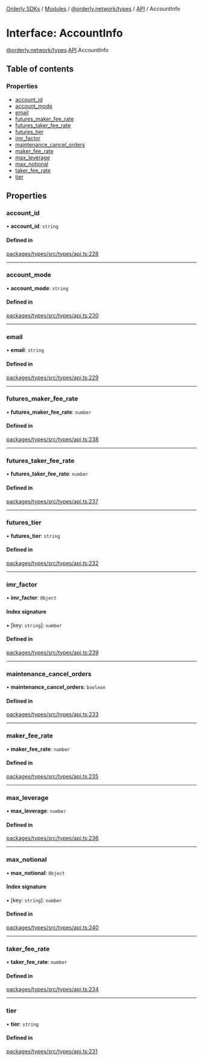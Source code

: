 [Orderly SDKs](./../README) / [Modules](./../modules) / [@orderly.network/types](./../modules/orderly_network_types) / [API](./../modules/orderly_network_types.API) / AccountInfo

# Interface: AccountInfo

[@orderly.network/types](./../modules/orderly_network_types).[API](./../modules/orderly_network_types.API).AccountInfo

## Table of contents

### Properties

- [account\_id](./orderly_network_types.API.AccountInfo#account_id)
- [account\_mode](./orderly_network_types.API.AccountInfo#account_mode)
- [email](./orderly_network_types.API.AccountInfo#email)
- [futures\_maker\_fee\_rate](./orderly_network_types.API.AccountInfo#futures_maker_fee_rate)
- [futures\_taker\_fee\_rate](./orderly_network_types.API.AccountInfo#futures_taker_fee_rate)
- [futures\_tier](./orderly_network_types.API.AccountInfo#futures_tier)
- [imr\_factor](./orderly_network_types.API.AccountInfo#imr_factor)
- [maintenance\_cancel\_orders](./orderly_network_types.API.AccountInfo#maintenance_cancel_orders)
- [maker\_fee\_rate](./orderly_network_types.API.AccountInfo#maker_fee_rate)
- [max\_leverage](./orderly_network_types.API.AccountInfo#max_leverage)
- [max\_notional](./orderly_network_types.API.AccountInfo#max_notional)
- [taker\_fee\_rate](./orderly_network_types.API.AccountInfo#taker_fee_rate)
- [tier](./orderly_network_types.API.AccountInfo#tier)

## Properties

### account\_id

• **account\_id**: `string`

#### Defined in

[packages/types/src/types/api.ts:228](https://github.com/OrderlyNetwork/js-sdk/blob/b4bb4035/packages/types/src/types/api.ts#L228)

___

### account\_mode

• **account\_mode**: `string`

#### Defined in

[packages/types/src/types/api.ts:230](https://github.com/OrderlyNetwork/js-sdk/blob/b4bb4035/packages/types/src/types/api.ts#L230)

___

### email

• **email**: `string`

#### Defined in

[packages/types/src/types/api.ts:229](https://github.com/OrderlyNetwork/js-sdk/blob/b4bb4035/packages/types/src/types/api.ts#L229)

___

### futures\_maker\_fee\_rate

• **futures\_maker\_fee\_rate**: `number`

#### Defined in

[packages/types/src/types/api.ts:238](https://github.com/OrderlyNetwork/js-sdk/blob/b4bb4035/packages/types/src/types/api.ts#L238)

___

### futures\_taker\_fee\_rate

• **futures\_taker\_fee\_rate**: `number`

#### Defined in

[packages/types/src/types/api.ts:237](https://github.com/OrderlyNetwork/js-sdk/blob/b4bb4035/packages/types/src/types/api.ts#L237)

___

### futures\_tier

• **futures\_tier**: `string`

#### Defined in

[packages/types/src/types/api.ts:232](https://github.com/OrderlyNetwork/js-sdk/blob/b4bb4035/packages/types/src/types/api.ts#L232)

___

### imr\_factor

• **imr\_factor**: `Object`

#### Index signature

▪ [key: `string`]: `number`

#### Defined in

[packages/types/src/types/api.ts:239](https://github.com/OrderlyNetwork/js-sdk/blob/b4bb4035/packages/types/src/types/api.ts#L239)

___

### maintenance\_cancel\_orders

• **maintenance\_cancel\_orders**: `boolean`

#### Defined in

[packages/types/src/types/api.ts:233](https://github.com/OrderlyNetwork/js-sdk/blob/b4bb4035/packages/types/src/types/api.ts#L233)

___

### maker\_fee\_rate

• **maker\_fee\_rate**: `number`

#### Defined in

[packages/types/src/types/api.ts:235](https://github.com/OrderlyNetwork/js-sdk/blob/b4bb4035/packages/types/src/types/api.ts#L235)

___

### max\_leverage

• **max\_leverage**: `number`

#### Defined in

[packages/types/src/types/api.ts:236](https://github.com/OrderlyNetwork/js-sdk/blob/b4bb4035/packages/types/src/types/api.ts#L236)

___

### max\_notional

• **max\_notional**: `Object`

#### Index signature

▪ [key: `string`]: `number`

#### Defined in

[packages/types/src/types/api.ts:240](https://github.com/OrderlyNetwork/js-sdk/blob/b4bb4035/packages/types/src/types/api.ts#L240)

___

### taker\_fee\_rate

• **taker\_fee\_rate**: `number`

#### Defined in

[packages/types/src/types/api.ts:234](https://github.com/OrderlyNetwork/js-sdk/blob/b4bb4035/packages/types/src/types/api.ts#L234)

___

### tier

• **tier**: `string`

#### Defined in

[packages/types/src/types/api.ts:231](https://github.com/OrderlyNetwork/js-sdk/blob/b4bb4035/packages/types/src/types/api.ts#L231)

